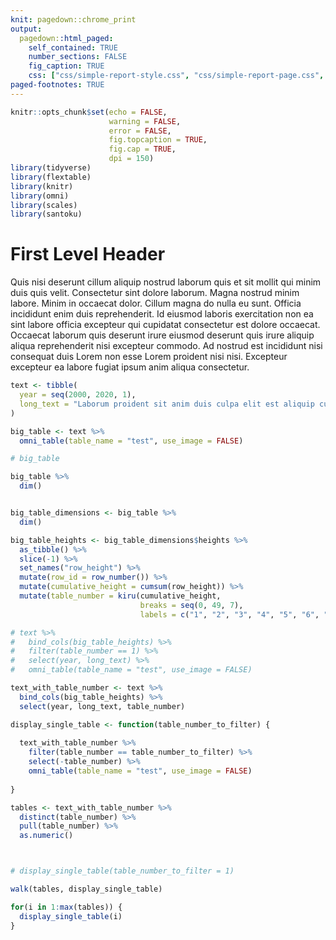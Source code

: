 ```yaml
---
knit: pagedown::chrome_print
output:
  pagedown::html_paged:
    self_contained: TRUE
    number_sections: FALSE
    fig_caption: TRUE
    css: ["css/simple-report-style.css", "css/simple-report-page.css", "css/simple-report-default.css"]
paged-footnotes: TRUE
---
```


```r
knitr::opts_chunk$set(echo = FALSE,
                      warning = FALSE,
                      error = FALSE,
                      fig.topcaption = TRUE,
                      fig.cap = TRUE,
                      dpi = 150)
library(tidyverse)
library(flextable)
library(knitr)
library(omni)
library(scales)
library(santoku)
```


# First Level Header

Quis nisi deserunt cillum aliquip nostrud laborum quis et sit mollit qui minim duis quis velit. Consectetur sint dolore laborum. Magna nostrud minim labore. Minim in occaecat dolor. Cillum magna do nulla eu sunt. Officia incididunt enim duis reprehenderit. Id eiusmod laboris exercitation non ea sint labore officia excepteur qui cupidatat consectetur est dolore occaecat. Occaecat laborum quis deserunt irure eiusmod deserunt quis irure aliquip aliqua reprehenderit nisi excepteur commodo. Ad nostrud est incididunt nisi consequat duis Lorem non esse Lorem proident nisi nisi. Excepteur excepteur ea labore fugiat ipsum anim aliqua consectetur.

```r
text <- tibble(
  year = seq(2000, 2020, 1),
  long_text = "Laborum proident sit anim duis culpa elit est aliquip culpa aliquip."
)
```

\newpage

```r
big_table <- text %>%
  omni_table(table_name = "test", use_image = FALSE)
```

```r
# big_table
```


```r
big_table %>% 
  dim() 


big_table_dimensions <- big_table %>%
  dim() 

big_table_heights <- big_table_dimensions$heights %>% 
  as_tibble() %>% 
  slice(-1) %>% 
  set_names("row_height") %>% 
  mutate(row_id = row_number()) %>% 
  mutate(cumulative_height = cumsum(row_height)) %>% 
  mutate(table_number = kiru(cumulative_height, 
                             breaks = seq(0, 49, 7),
                             labels = c("1", "2", "3", "4", "5", "6", "7")))

```


\newpage

```r
# text %>% 
#   bind_cols(big_table_heights) %>% 
#   filter(table_number == 1) %>% 
#   select(year, long_text) %>% 
#   omni_table(table_name = "test", use_image = FALSE)
```

```r
text_with_table_number <- text %>% 
  bind_cols(big_table_heights) %>% 
  select(year, long_text, table_number)

display_single_table <- function(table_number_to_filter) {
  
  text_with_table_number %>% 
    filter(table_number == table_number_to_filter) %>% 
    select(-table_number) %>% 
    omni_table(table_name = "test", use_image = FALSE)
  
}

tables <- text_with_table_number %>%
  distinct(table_number) %>% 
  pull(table_number) %>% 
  as.numeric()



# display_single_table(table_number_to_filter = 1)

```

```r
walk(tables, display_single_table)
```



```r
for(i in 1:max(tables)) {
  display_single_table(i)
}
```



